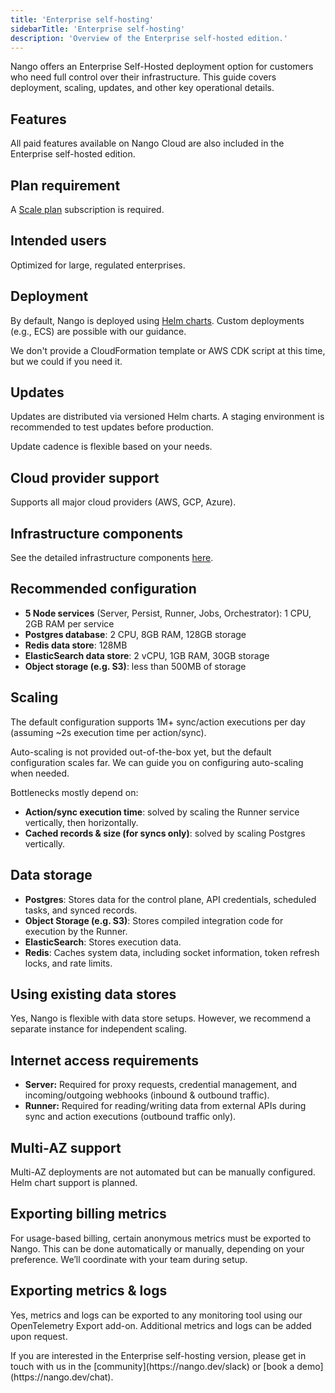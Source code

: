 ```yaml
---
title: 'Enterprise self-hosting'
sidebarTitle: 'Enterprise self-hosting'
description: 'Overview of the Enterprise self-hosted edition.'
---
```


Nango offers an Enterprise Self-Hosted deployment option for customers who need full control over their infrastructure. This guide covers deployment, scaling, updates, and other key operational details.

## Features

All paid features available on Nango Cloud are also included in the Enterprise self-hosted edition.

## Plan requirement

A [Scale plan](https://www.nango.dev/pricing) subscription is required.

## Intended users

Optimized for large, regulated enterprises.

## Deployment

By default, Nango is deployed using [Helm charts](https://github.com/NangoHQ/nango-helm-charts). Custom deployments (e.g., ECS) are possible with our guidance.

We don't provide a CloudFormation template or AWS CDK script at this time, but we could if you need it.

## Updates

Updates are distributed via versioned Helm charts. A staging environment is recommended to test updates before production.

Update cadence is flexible based on your needs.

## Cloud provider support

Supports all major cloud providers (AWS, GCP, Azure).

## Infrastructure components

See the detailed infrastructure components [here](/guides/self-hosting/infrastructure).

## Recommended configuration

- **5 Node services** (Server, Persist, Runner, Jobs, Orchestrator): 1 CPU, 2GB RAM per service
- **Postgres database**: 2 CPU, 8GB RAM, 128GB storage
- **Redis data store**: 128MB
- **ElasticSearch data store**: 2 vCPU, 1GB RAM, 30GB storage
- **Object storage (e.g. S3)**: less than 500MB of storage

## Scaling

The default configuration supports 1M+ sync/action executions per day (assuming ~2s execution time per action/sync).

Auto-scaling is not provided out-of-the-box yet, but the default configuration scales far. We can guide you on configuring auto-scaling when needed.

Bottlenecks mostly depend on:
- **Action/sync execution time**: solved by scaling the Runner service vertically, then horizontally.
- **Cached records & size (for syncs only)**: solved by scaling Postgres vertically.

## Data storage

- **Postgres**: Stores data for the control plane, API credentials, scheduled tasks, and synced records.
- **Object Storage (e.g. S3)**: Stores compiled integration code for execution by the Runner.
- **ElasticSearch**: Stores execution data.
- **Redis**: Caches system data, including socket information, token refresh locks, and rate limits.

## Using existing data stores

Yes, Nango is flexible with data store setups. However, we recommend a separate instance for independent scaling.

## Internet access requirements

- **Server:** Required for proxy requests, credential management, and incoming/outgoing webhooks (inbound & outbound traffic).
- **Runner:** Required for reading/writing data from external APIs during sync and action executions (outbound traffic only).

## Multi-AZ support

Multi-AZ deployments are not automated but can be manually configured. Helm chart support is planned.

## Exporting billing metrics

For usage-based billing, certain anonymous metrics must be exported to Nango. This can be done automatically or manually, depending on your preference. We’ll coordinate with your team during setup.

## Exporting metrics & logs

Yes, metrics and logs can be exported to any monitoring tool using our OpenTelemetry Export add-on. Additional metrics and logs can be added upon request.

<Tip>
If you are interested in the Enterprise self-hosting version, please get in touch with us in the [community](https://nango.dev/slack) or [book a demo](https://nango.dev/chat).
</Tip>
